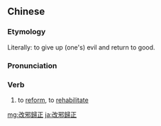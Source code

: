 {{also|改邪归正}}
==Chinese==
{{zh-forms|s=改邪归正}}

===Etymology===
Literally: to give up (one's) evil and return to good.

===Pronunciation===
{{zh-pron
|m=gǎixiéguīzhèng
|c=goi2 ce4 gwai1 zing3
|cat=v
}}

===Verb===
{{zh-verb}}

# to [[reform]], to [[rehabilitate]]

[[mg:改邪歸正]]
[[ja:改邪歸正]]